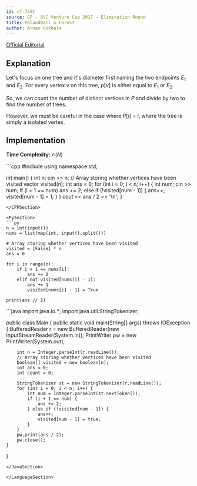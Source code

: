 ```yaml
---
id: cf-755C
source: CF - 8VC Venture Cup 2017 - Elimination Round
title: PolandBall & Forest
author: Arnav Gokhale
---
```


[Official Editorial](https://codeforces.com/blog/entry/146988)

## Explanation

Let's focus on one tree and it's diameter first naming the two endpoints $E_1$ and $E_2$. For every vertex $v$ on this tree, $p[v]$ is either equal to $E_1$ or $E_2$.

So, we can count the number of distinct vertices in $P$ and divide by two to find the number of trees.

However, we must be careful in the case where $P[i]$ = $i$, where the tree is simply a isolated vertex.

## Implementation

**Time Complexity:** $\mathcal{O}(N)$


<LanguageSection>

<CPPSection>
```cpp
#include <bits/stdc++.h>
using namespace std;

int main() {
	int n;
	cin >> n;
	// Array storing whether vertices have been visited
	vector<bool> visited(n);
	int ans = 0;
	for (int i = 0; i < n; i++) {
		int num;
		cin >> num;
		if (i + 1 == num) ans += 2;
		else if (!visited[num - 1]) {
			ans++;
			visited[num - 1] = 1;
		}
	}
	cout << ans / 2 << '\n';
}
```
</CPPSection>

<PySection>
```py
n = int(input())
nums = list(map(int, input().split()))

# Array storing whether vertices have been visited
visited = [False] * n
ans = 0

for i in range(n):
	if i + 1 == nums[i]:
		ans += 2
	elif not visited[nums[i] - 1]:
		ans += 1
		visited[nums[i] - 1] = True

print(ans // 2)
```
</PySection>

<JavaSection>
```java
import java.io.*;
import java.util.StringTokenizer;

public class Main {
	public static void main(String[] args) throws IOException {
		BufferedReader r = new BufferedReader(new InputStreamReader(System.in));
		PrintWriter pw = new PrintWriter(System.out);

		int n = Integer.parseInt(r.readLine());
		// Array storing whether vertices have been visited
		boolean[] visited = new boolean[n];
		int ans = 0;
		int count = 0;

		StringTokenizer st = new StringTokenizer(r.readLine());
		for (int i = 0; i < n; i++) {
			int num = Integer.parseInt(st.nextToken());
			if (i + 1 == num) {
				ans += 2;
			} else if (!visited[num - 1]) {
				ans++;
				visited[num - 1] = true;
			}
		}
		pw.print(ans / 2);
		pw.close();
	}
}
```
</JavaSection>

</LanguageSection>

